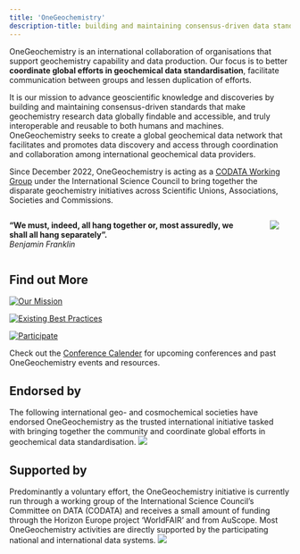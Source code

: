 ```yaml
---
title: 'OneGeochemistry'
description-title: building and maintaining consensus-driven data standards for geochemistry
---
```


OneGeochemistry is an international collaboration of organisations that support geochemistry capability and data production. Our focus is to better **coordinate global efforts in geochemical data standardisation**, facilitate communication between groups and lessen duplication of efforts.

It is our mission to advance geoscientific knowledge and discoveries by building and maintaining consensus-driven standards that make geochemistry research data globally findable and accessible, and truly interoperable and reusable to both humans and machines.
OneGeochemistry seeks to create a global geochemical data network that facilitates and promotes data discovery and access through coordination and collaboration among international geochemical data providers.

Since December 2022, OneGeochemistry is acting as a [CODATA Working Group](https://codata.org/initiatives/decadal-programme2/worldfair/onegeochemistry-wg) under the International Science Council to bring together the disparate geochemistry initiatives across Scientific Unions, Associations, Societies and Commissions.

<!---:::: {.columns}
::: {.column width="20%"}
![](images/earth-rise.png)
:::
::: {.column width="5%"}
:::
::: {.column width="75%"}
OneGeochemistry is an international collaboration between multiple national and international organisations that support geochemistry capability and data production. Our focus is to better coordinate global efforts in geochemical data standardisation, facilitate communication between groups and lessen duplication of efforts.

It is our mission to advance geoscientific knowledge and discoveries by building and maintaining consensus-driven standards that make geochemistry research data globally findable and accessible, and truly interoperable and reusable to both humans and machines.
OneGeochemistry seeks to create a global geochemical data network that facilitates and promotes data discovery and access through coordination and collaboration among international geochemical data providers.
:::
::::--->


:::: {.columns}
::: {.column width="90%"}
**“We must, indeed, all hang together or, most assuredly, we shall all hang separately”.**\
*Benjamin Franklin*
:::
::: {.column width="2%"}
:::
::: {.column width="8%"}
![](images/benjamin-franklin.png)
:::
::::

<!-- > <font size="5">**“We must, indeed, all hang together or, most assuredly, we shall all hang separately”.**</font>\
> *Benjamin Franklin* -->

<!-- <font size="5">OneGeochemistry seeks to create a global geochemical data network that facilitates and promotes discovery and access of geochemical data through coordination and collaboration among international geochemical data providers.</font> -->



## Find out More {#sec-test}

::: {layout=[40,-10,40,-10,40]}

[![<font size="4"> Our Mission </font>](images/logo.png)](our_mission.qmd)

[![<font size="4"> Existing Best Practices </font>](images/best-practice2.jpg)](best_practices.qmd)

[![<font size="4"> Participate</font>](images/help.png)](participate.qmd)
:::

Check out the [Conference Calender](https://onegeochemistry.github.io/participate.html#sec-calendar) for upcoming conferences and past OneGeochemistry events and resources.

## Endorsed by
The following international geo- and cosmochemical societies have endorsed OneGeochemistry as the trusted international initiative tasked with bringing together the community and coordinate global efforts in geochemical data standardisation.
<!--Their endorsement will help disseminate the goals and activities of OneGeochemistry to a broad membership throughout the geochemical sub-disciplines, and increase participation in the initiative. Additional national and/or sub-disciplinary societies will be contacted in the future and the OneGeochemistry board invites suggestions and recommendations from the community.-->
![](images/endorsers.png)

## Supported by
Predominantly a voluntary effort, the OneGeochemistry initiative is currently run through a working group of the International Science Council’s Committee on DATA (CODATA) and receives a small amount of funding through the Horizon Europe project 'WorldFAIR' and from AuScope. Most OneGeochemistry activities are directly supported by the participating national and international data systems.
![](images/supporters_v3.png)

